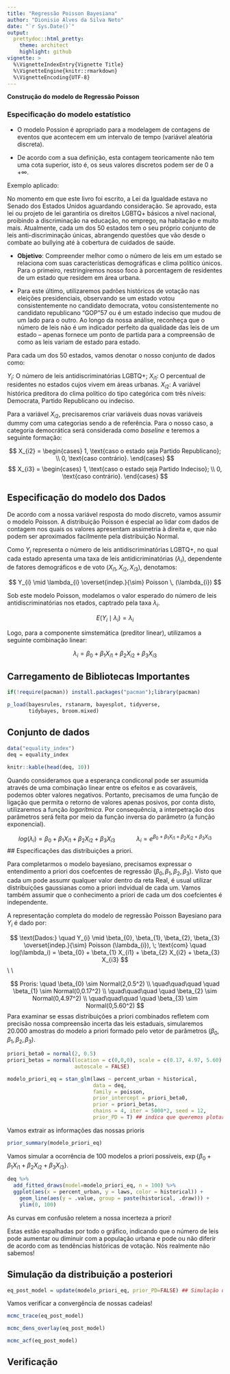 ```yaml
---
title: "Regressão Poisson Bayesiana"
author: "Dionisio Alves da Silva Neto"
date: "`r Sys.Date()`"
output:
  prettydoc::html_pretty:
    theme: architect
    highlight: github
vignette: >
  %\VignetteIndexEntry{Vignette Title}
  %\VignetteEngine{knitr::rmarkdown}
  %\VignetteEncoding{UTF-8}
---
```


**Construção do modelo de Regressão Poisson**

### Especificação do modelo estatístico

- O modelo Possion é apropriado para a modelagem de contagens de eventos que acontecem em um intervalo de tempo (variável aleatória discreta).

- De acordo com a sua definição, esta contagem teoricamente não tem uma cota superior, isto é, os seus valores discretos podem ser de 0 a $+\infty$.

Exemplo aplicado:

No momento em que este livro foi escrito, a Lei da Igualdade estava no Senado dos Estados Unidos aguardando consideração. Se aprovado, esta lei ou projeto de lei garantiria os direitos LGBTQ+ básicos a nível nacional, proibindo a discriminação na educação, no emprego, na habitação e muito mais. Atualmente, cada um dos 50 estados tem o seu próprio conjunto de leis anti-discriminação únicas, abrangendo questões que vão desde o combate ao bullying até à cobertura de cuidados de saúde. 

 - **Objetivo**: Compreender melhor como o número de leis em um estado se relaciona com suas características demográficas e clima político únicos. Para o primeiro, restringiremos nosso foco à porcentagem de residentes de um estado que residem em área urbana.


- Para este último, utilizaremos padrões históricos de votação nas eleições presidenciais, observando se um estado votou consistentemente no candidato democrata, votou consistentemente no candidato republicano “GOP”57 ou é um estado indeciso que mudou de um lado para o outro. Ao longo da nossa análise, reconheça que o número de leis não é um indicador perfeito da qualidade das leis de um estado – apenas fornece um ponto de partida para a compreensão de como as leis variam de estado para estado.


Para cada um dos 50 estados, vamos denotar o nosso conjunto de dados como:

$Y_{i}$: O número de leis antidiscriminatórias LGBTQ+;
$X_{i1}$: O percentual de residentes no estados cujos vivem em áreas urbanas.
$X_{i2}$: A variável histórica preditora do clima político do tipo categórica com três níveis: Democrata, Partido Republicano ou indeciso. 

Para a variável $X_{i2}$, precisaremos criar variáveis duas novas variáveis dummy com uma categorias sendo a de referência. Para o nosso caso, a categoria democrática será considerada como *baseline* e teremos a seguinte formação:

$$
X_{i2} = \begin{cases}
          1, \text{caso o estado seja Partido Republicano}; \\
          0, \text{caso contrário}.
          \end{cases}
$$
$$
X_{i3} = \begin{cases}
          1, \text{caso o estado seja Partido Indeciso}; \\
          0, \text{caso contrário}.
          \end{cases}
$$

## Especificação do modelo dos Dados

De acordo com a nossa variável resposta do modo discreto, vamos assumir o modelo Poisson. A distribuição Poisson é especial ao lidar com dados de contagem nos quais os valores apresentam assimetria à direita e, que não podem ser aproximados facilmente pela distribuição Normal.

Como $Y_{i}$ representa o número de leis antidiscriminatórias LGBTQ+, no qual cada estado apresenta uma taxa de leis antidicriminatórias $(\lambda_{i})$, dependente de fatores demográficos e de voto $(X_{i1}, X_{i2}, X_{i3})$, denotamos:

$$
Y_{i} \mid \lambda_{i} \overset{indep.}{\sim} Poisson \, (\lambda_{i})
$$

 Sob este modelo Poisson, modelamos o valor esperado do número de leis antidiscriminatórias nos etados, captrado pela taxa $\lambda_{i}$.
 
$$
E(Y_{i} \mid \lambda_{i}) = \lambda_{i}
$$

Logo, para a componente simstemática (preditor linear), utilizamos a seguinte combinação linear:

 $$
 \lambda_{i} = \beta_{0} + \beta_{1} X_{i1} + \beta_{2} X_{i2} + \beta_{3} X_{i3}
 $$

## **Carregamento de Bibliotecas Importantes**

```r

if(!require(pacman)) install.packages("pacman");library(pacman)

p_load(bayesrules, rstanarm, bayesplot, tidyverse,
       tidybayes, broom.mixed)
```


## **Conjunto de dados**


```r
data("equality_index")
deq = equality_index
```

```r
knitr::kable(head(deq, 10))
```

Quando consideramos que a esperança condiconal pode ser assumida através de uma combinação linear entre os efeitos e as covaráveis, podemos obter valores negativos. Portanto, precisamos de uma função de ligação que permita o retorno de valores apenas posivos, por conta disto, utilizaremos a função *logarítmica*. Por consequência, a interpetração dos parâmetros será feita por meio da função inversa do parâmetro (a função exponencial).

$$
log(\lambda_i) = \beta_{0} + \beta_{1} X_{i1} + \beta_{2} X_{i2} + \beta_{3} X_{i3} \quad \quad \quad \lambda_i = e^{\beta_{0} + \beta_{1} X_{i1} + \beta_{2} X_{i2} + \beta_{3} X_{i3}}
$$
## Especificações das distribuições a priori.

Para completarmos o modelo bayesiano, precisamos expressar o entendimento a priori dos coefcentes de regressão $(\beta_{0}, \beta_{1}, \beta_{2}, \beta_{3})$. Visto que cada um pode assumr qualquer valor dentro da reta Real, é usual utilizar distribuições gaussianas como a priori indvidual de cada um. Vamos também assumir que o conhecimento a priori de cada um dos coefcientes é independente. 

A representação completa do modelo de regressão Poisson Bayesiano para $Y_{i}$ é dado por:

$$
\text{Dados:} \quad Y_{i} \mid \beta_{0}, \beta_{1}, \beta_{2}, \beta_{3} \overset{indep.}{\sim} Poisson (\lambda_{i}), \; \text{com} \quad
log(\lambda_i) = \beta_{0} + \beta_{1} X_{i1} + \beta_{2} X_{i2} + \beta_{3} X_{i3}
$$
\\ 
\\

$$
Proris:          \quad      \beta_{0} \sim Normal(2,0.5^2) \\
\quad\quad\quad   \quad      \beta_{1} \sim Normal(0,0.17^2) \\
\quad\quad\quad   \quad      \beta_{2} \sim Normal(0,4.97^2) \\
\quad\quad\quad   \quad      \beta_{3} \sim Normal(0,5.60^2)
$$
Para examinar se essas distribuições a priori combinados refletem com precisão nossa compreensão incerta das leis estaduais, simularemos 20.000 amostras do modelo a priori formado pelo vetor de parâmetros $(\beta_{0}, \beta_{1}, \beta_{2}, \beta_{3})$. 

```r
priori_beta0 = normal(2, 0.5)
priori_betas = normal(location = c(0,0,0), scale = c(0.17, 4.97, 5.60),
                      autoscale = FALSE)

modelo_priori_eq = stan_glm(laws ~ percent_urban + historical,
                            data = deq,
                            family = poisson,
                            prior_intercept = priori_beta0,
                            prior = priori_betas,
                            chains = 4, iter = 5000*2, seed = 12,
                            prior_PD = T) ## indica que queremos plotar/trabalhar com informações da nossa priori
```

Vamos extrair as informações das nossas prioris

```r
prior_summary(modelo_priori_eq)
```

Vamos simular a ocorrência de 100 modelos a priori possíveis, $\exp\{\beta_{0} + \beta_{1} X_{i1} + \beta_{2} X_{i2} + \beta_{3} X_{i3}\}$.


```r
deq %>% 
  add_fitted_draws(model=modelo_priori_eq, n = 100) %>%
  ggplot(aes(x = percent_urban, y = laws, color = historical)) +
    geom_line(aes(y = .value, group = paste(historical, .draw))) + 
    ylim(0, 100)
```

As curvas em confusão reletem a nossa incerteza a priori!


Estas estão espalhadas por todo o gráfico, indicando que o número de leis pode aumentar ou diminuir com a população urbana e pode ou não diferir de acordo com as tendências históricas de votação. Nós realmente não sabemos!


## Simulação da distribuição a posteriori


```r

eq_post_model = update(modelo_priori_eq, prior_PD=FALSE) ## Simulação da posteriori

```
Vamos verificar a convergência de nossas cadeias!

```r
mcmc_trace(eq_post_model)
```

```r
mcmc_dens_overlay(eq_post_model)
```
```r
mcmc_acf(eq_post_model)
```

## Verificação 



















